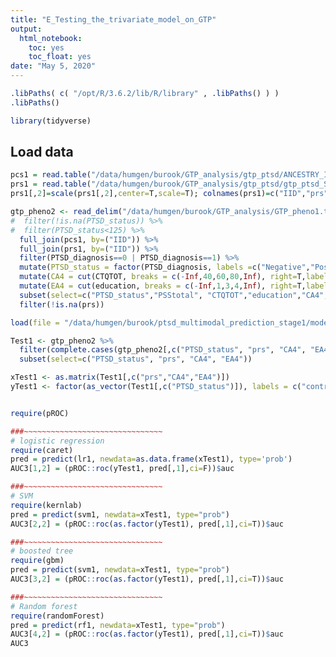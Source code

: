 ```yaml
---
title: "E_Testing_the_trivariate_model_on_GTP"
output:
  html_notebook:
    toc: yes
    toc_float: yes
date: "May 5, 2020"
---
```



```r
.libPaths( c( "/opt/R/3.6.2/lib/R/library" , .libPaths() ) )
.libPaths()
```

```r
library(tidyverse)
```


## Load data

```r
pcs1 = read.table("/data/humgen/burook/GTP_analysis/gtp_ptsd/ANCESTRY_INFORMATIVE_DIMENSIONS.mds", header = TRUE) 
prs1 = read.table("/data/humgen/burook/GTP_analysis/gtp_ptsd/gtp_ptsd_SCORES_AT_BEST-FIT-PRS.txt", header = TRUE) 
prs1[,2]=scale(prs1[,2],center=T,scale=T); colnames(prs1)=c("IID","prs");

gtp_pheno2 <- read_delim("/data/humgen/burook/GTP_analysis/GTP_pheno1.txt", col_names = TRUE, delim = "\t") %>% 
#  filter(!is.na(PTSD_status)) %>% 
#  filter(PTSD_status<125) %>% 
  full_join(pcs1, by=("IID")) %>% 
  full_join(prs1, by=("IID")) %>% 
  filter(PTSD_diagnosis==0 | PTSD_diagnosis==1) %>% 
  mutate(PTSD_status = factor(PTSD_diagnosis, labels =c("Negative","Positive"))) %>% 
  mutate(CA4 = cut(CTQTOT, breaks = c(-Inf,40,60,80,Inf), right=T,labels = F)) %>%
  mutate(EA4 = cut(education, breaks = c(-Inf,1,3,4,Inf), right=T,labels = F)) %>% 
  subset(select=c("PTSD_status","PSStotal", "CTQTOT","education","CA4","EA4","prs")) %>% 
  filter(!is.na(prs))

```


```r
load(file = "/data/humgen/burook/ptsd_multimodal_prediction_stage1/model1.RData")

Test1 <- gtp_pheno2 %>% 
  filter(complete.cases(gtp_pheno2[,c("PTSD_status", "prs", "CA4", "EA4")])) %>% 
  subset(select=c("PTSD_status", "prs", "CA4", "EA4")) 

xTest1 <- as.matrix(Test1[,c("prs","CA4","EA4")])
yTest1 <- factor(as_vector(Test1[,c("PTSD_status")]), labels = c("control","case"))


require(pROC)

###~~~~~~~~~~~~~~~~~~~~~~~~~~~~~~~
# logistic regression
require(caret)
pred = predict(lr1, newdata=as.data.frame(xTest1), type='prob')
AUC3[1,2] = (pROC::roc(yTest1, pred[,1],ci=F))$auc

###~~~~~~~~~~~~~~~~~~~~~~~~~~~~~~~
# SVM
require(kernlab)   
pred = predict(svm1, newdata=xTest1, type="prob")
AUC3[2,2] = (pROC::roc(as.factor(yTest1), pred[,1],ci=T))$auc

###~~~~~~~~~~~~~~~~~~~~~~~~~~~~~~~
# boosted tree
require(gbm)   
pred = predict(svm1, newdata=xTest1, type="prob")
AUC3[3,2] = (pROC::roc(as.factor(yTest1), pred[,1],ci=T))$auc

###~~~~~~~~~~~~~~~~~~~~~~~~~~~~~~~
# Random forest
require(randomForest)
pred = predict(rf1, newdata=xTest1, type="prob")
AUC3[4,2] = (pROC::roc(as.factor(yTest1), pred[,1],ci=T))$auc
AUC3

```


